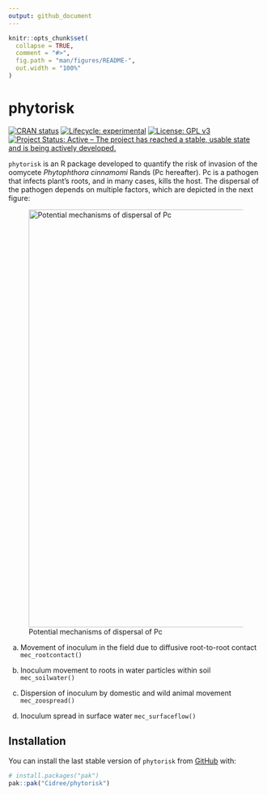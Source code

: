 ```yaml
---
output: github_document
---
```


<!-- README.md is generated from README.Rmd. Please edit that file -->

```r
knitr::opts_chunk$set(
  collapse = TRUE,
  comment = "#>",
  fig.path = "man/figures/README-",
  out.width = "100%"
)
```

# phytorisk

<!-- badges: start -->

[![CRAN status](https://www.r-pkg.org/badges/version/phytorisk)](https://CRAN.R-project.org/package=phytorisk) [![Lifecycle: experimental](https://img.shields.io/badge/lifecycle-experimental-orange.svg)](https://lifecycle.r-lib.org/articles/stages.html#experimental) [![License: GPL v3](https://img.shields.io/badge/License-GPLv3-blue.svg)](https://www.gnu.org/licenses/gpl-3.0) [![Project Status: Active – The project has reached a stable, usable state and is being actively developed.](https://www.repostatus.org/badges/latest/active.svg)](https://www.repostatus.org/#active)

<!-- badges: end -->

`phytorisk` is an R package developed to quantify the risk of invasion of the oomycete *Phytophthora cinnamomi* Rands (Pc hereafter). Pc is a pathogen that infects plant's roots, and in many cases, kills the host. The dispersal of the pathogen depends on multiple factors, which are depicted in the next figure:

![Potential mechanisms of dispersal of Pc](man/figures/Fig1.jpg){#fig-dispersal width="825"}

a)  Movement of inoculum in the field due to diffusive root-to-root contact `mec_rootcontact()`

b)  Inoculum movement to roots in water particles within soil `mec_soilwater()`

c)  Dispersion of inoculum by domestic and wild animal movement `mec_zoospread()`

d)  Inoculum spread in surface water `mec_surfaceflow()`

## Installation

You can install the last stable version of `phytorisk` from [GitHub](https://github.com/) with:

``` r
# install.packages("pak")
pak::pak("Cidree/phytorisk")
```

## 

